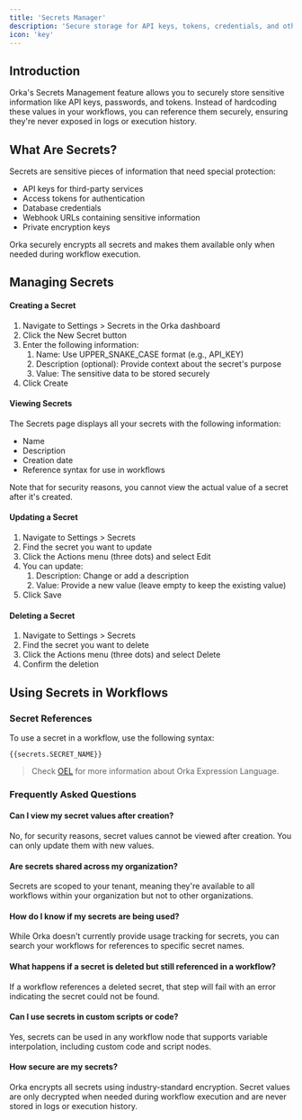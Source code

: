 ```yaml
---
title: 'Secrets Manager'
description: 'Secure storage for API keys, tokens, credentials, and other sensitive values.'
icon: 'key'
---
```


## Introduction

Orka's Secrets Management feature allows you to securely store sensitive information like API keys, passwords, and tokens. Instead of hardcoding these values in your workflows, you can reference them securely, ensuring they're never exposed in logs or execution history.

## What Are Secrets?

Secrets are sensitive pieces of information that need special protection:

* API keys for third-party services
* Access tokens for authentication
* Database credentials
* Webhook URLs containing sensitive information
* Private encryption keys

Orka securely encrypts all secrets and makes them available only when needed during workflow execution.

## Managing Secrets

#### Creating a Secret

1. Navigate to Settings > Secrets in the Orka dashboard
2. Click the New Secret button
3. Enter the following information:
   1. Name: Use UPPER\_SNAKE\_CASE format (e.g., API\_KEY)
   2. Description (optional): Provide context about the secret's purpose
   3. Value: The sensitive data to be stored securely
4. Click Create

#### Viewing Secrets

The Secrets page displays all your secrets with the following information:

* Name
* Description
* Creation date
* Reference syntax for use in workflows

Note that for security reasons, you cannot view the actual value of a secret after it's created.

#### Updating a Secret

1. Navigate to Settings > Secrets
2. Find the secret you want to update
3. Click the Actions menu (three dots) and select Edit
4. You can update:
   1. Description: Change or add a description
   2. Value: Provide a new value (leave empty to keep the existing value)
5. Click Save

#### Deleting a Secret

1. Navigate to Settings > Secrets
2. Find the secret you want to delete
3. Click the Actions menu (three dots) and select Delete
4. Confirm the deletion

## Using Secrets in Workflows

### Secret References

To use a secret in a workflow, use the following syntax:

```
{{secrets.SECRET_NAME}}
```

> Check [OEL](/core-concepts/OEL) for more information about Orka Expression Language.

### Frequently Asked Questions

#### Can I view my secret values after creation?

No, for security reasons, secret values cannot be viewed after creation. You can only update them with new values.

#### Are secrets shared across my organization?

Secrets are scoped to your tenant, meaning they're available to all workflows within your organization but not to other organizations.

#### How do I know if my secrets are being used?

While Orka doesn't currently provide usage tracking for secrets, you can search your workflows for references to specific secret names.

#### What happens if a secret is deleted but still referenced in a workflow?

If a workflow references a deleted secret, that step will fail with an error indicating the secret could not be found.

#### Can I use secrets in custom scripts or code?

Yes, secrets can be used in any workflow node that supports variable interpolation, including custom code and script nodes.

#### How secure are my secrets?

Orka encrypts all secrets using industry-standard encryption. Secret values are only decrypted when needed during workflow execution and are never stored in logs or execution history.